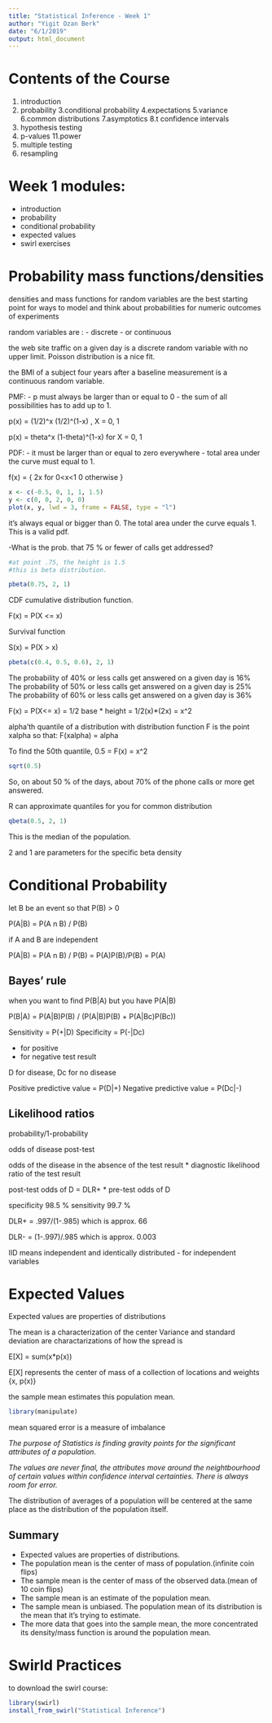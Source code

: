 ```yaml
---
title: "Statistical Inference - Week 1"
author: "Yigit Ozan Berk"
date: "6/1/2019"
output: html_document
---
```


# Contents of the Course

1. introduction
2. probability
3.conditional probability
4.expectations
5.variance
6.common distributions
7.asymptotics
8.t confidence intervals
9. hypothesis testing
10. p-values
11.power
12. multiple testing
13. resampling

# Week 1 modules:

- introduction
- probability
- conditional probability
- expected values
- swirl exercises

# Probability mass functions/densities

densities and mass functions for random variables are the best starting point for ways to model and think about probabilities for numeric outcomes of experiments

random variables are :
- discrete
- or continuous

the web site traffic on a given day is a discrete random variable with no upper limit. Poisson distribution is a nice fit.

the BMI of a subject four years after a baseline measurement is a continuous random variable.

PMF:
- p must always be larger than or equal to 0
- the sum of all possibilities has to add up to 1.

p(x) = (1/2)^x (1/2)^(1-x) , X = 0, 1

p(x) = theta^x (1-theta)^(1-x) for X = 0, 1

PDF:
- it must be larger than or equal to zero everywhere
- total area under the curve must equal to 1.

f(x) = { 2x for 0<x<1
         0  otherwise }
         

```r
x <- c(-0.5, 0, 1, 1, 1.5)
y <- c(0, 0, 2, 0, 0)
plot(x, y, lwd = 3, frame = FALSE, type = "l")
```

it's always equal or bigger than 0. The total area under the curve equals 1. This is a valid pdf. 

-What is the prob. that 75 % or fewer of calls get addressed?

```r
#at point .75, the height is 1.5
#this is beta distribution.

pbeta(0.75, 2, 1)
```

CDF 
cumulative distribution function. 

F(x) = P(X <= x)

Survival function

S(x) = P(X > x)

```r
pbeta(c(0.4, 0.5, 0.6), 2, 1)
```

The probability of 40% or less calls get answered on a given day is 16%
The probability of 50% or less calls get answered on a given day is 25%
The probability of 60% or less calls get answered on a given day is 36%

F(x) = P(X<= x) = 1/2 base * height = 1/2(x)*(2x) = x^2

alpha'th quantile of a distribution  with distribution function F is the point xalpha so that:
F(xalpha) = alpha

To find the 50th quantile, 0.5 = F(x) = x^2

```r
sqrt(0.5)
```

So, on about 50 % of the days, about 70% of the phone calls or more get answered.

R can approximate quantiles for you for common distribution

```r
qbeta(0.5, 2, 1)
```
This is the median of the population.

2 and 1 are parameters for the specific beta density


# Conditional Probability

let B be an event so that P(B) > 0

P(A|B) = P(A n B) / P(B)

if A and B are independent

P(A|B) = P(A n B) / P(B) = P(A)P(B)/P(B) = P(A)

## Bayes' rule

when you want to find P(B|A) but you have P(A|B)

P(B|A) = P(A|B)P(B) / (P(A|B)P(B) + P(A|Bc)P(Bc))


Sensitivity = P(+|D)
Specificity = P(-|Dc)

+ for positive
- for negative test result

D for disease, Dc for no disease

Positive predictive value = P(D|+)
Negative predictive value = P(Dc|-)

## Likelihood ratios

probability/1-probability

odds of disease post-test

odds of the disease in the absence of the test result * diagnostic likelihood ratio of the test result

post-test odds of D = DLR+ * pre-test odds of D

specificity 98.5 %
sensitivity 99.7 %

DLR+ = .997/(1-.985) which is approx. 66

DLR- = (1-.997)/.985 which is approx. 0.003


IID means independent and identically distributed - for independent variables

# Expected Values

Expected values are properties of distributions

The mean is a characterization of the center
Variance and standard deviation are charactarizations of how the spread is


E[X] = sum(x*p(x))

E[X] represents the center of mass of a collection of locations and weights {x, p(x)}

the sample mean estimates this population mean.

```r
library(manipulate)
```

mean squared error is a measure of imbalance

*The purpose of Statistics is finding gravity points for the significant attributes of a population.*

*The values are never final, the attributes move around the neightbourhood of certain values within confidence interval certainties.*
*There is always room for error.*

The distribution of averages of a population will be centered at the same place as the distribution of the population itself.

## Summary

- Expected values are properties of distributions.
- The population mean is the center of mass of population.(infinite coin flips)
- The sample mean is the center of mass of the observed data.(mean of 10 coin flips)
- The sample mean is an estimate of the population mean.
- The sample mean is unbiased. The population mean of its distribution is the mean that it's trying to estimate.
- The more data that goes into the sample mean, the more concentrated its density/mass function is around the population mean.

# Swirld Practices

to download the swirl course:

```r
library(swirl)
install_from_swirl("Statistical Inference")
```














